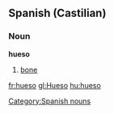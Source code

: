 ==Spanish (Castilian)==
===Noun===
'''hueso''' {{m}}

#[[bone]]

[[Category:Spanish nouns]]
[[fr:hueso]]
[[gl:Hueso]]
[[hu:hueso]]